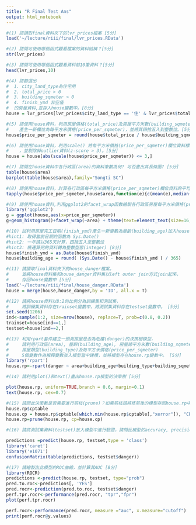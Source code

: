 ```yaml
---
title: "R Final Test Ans"
output: html_notebook
---
```


```r
#(1) 請讀取final資料夾下的lvr_prices檔案 [5分]
load('~/lecture/riii/final/lvr_prices.RData')
```

```r
#(2) 請問可使用哪個函式觀看檔案的資料結構？[5分]
str(lvr_prices)
```

```r
#(3) 請問可使用哪個函式觀看資料前10筆資料？[5分]
head(lvr_prices,10)
```

```r
#(4) 請篩選出
#  1. city_land_type為住宅用
#  2. total_price > 0
#  3. building_sqmeter > 0
#  4. finish_ymd 非空值
#  的房屋資料,並存入house變數中。[8分]
house = lvr_prices[lvr_prices$city_land_type == '住' & lvr_prices$total_price > 0 & lvr_prices$building_sqmeter > 0 & lvr_prices$finish_ymd != '',]
```

```r
#(5) 請使用house資料，利用房屋價格(total_price)及房屋平方米數(building_sqmeter)兩欄位，
#    產生一新欄位為每平方米價格(price_per_sqmeter)，並將其四捨五入到整數位。[5分]
house$price_per_sqmeter = round(house$total_price / house$building_sqmeter)
```

```r
#(6) 請使用house資料，利用scale() 將每平方米價格(price_per_sqmeter)欄位資料標準化
#    ，並剔除掉outlier資料(z-score > 3)。[5分]
house = house[abs(scale(house$price_per_sqmeter)) <= 3,]
```

```r
#(7) 請問在house資料中各行政區(area)的資料筆數為何? 可否畫出其長條圖? [5分]
table(house$area)
barplot(table(house$area),family="Songti SC")
```

```r
#(8) 請使用house資料，計算各行政區每平方米價格(price_per_sqmeter)欄位資料的平均數，中位數及標準差 [8分]
tapply(house$price_per_sqmeter,house$area,function(e){c(mean(e),median(e),sd(e))})
```

```r
#(9) 請使用house資料,利用ggplot2的facet_wrap函數繪製各行政區房屋每平方米價格(price_per_sqmeter)的直方圖 [8分]
library('ggplot2')
g = ggplot(house,aes(x=price_per_sqmeter))
g+geom_histogram()+facet_wrap(~area) + theme(text=element_text(size=16,  family="Songti SC"))
```

```r
#(10) 試利用房屋完工日期(finish_ymd)產生一新變數為屋齡(building_age)加入house資料中。
#hint1: 取得當前日期的函數為 Sys.Date()
#hint2: 一年請以365天計算，四捨五入至整數位
#hint3: 將運算完的資料轉為整數型態(integer) [8分]
house$finish_ymd = as.Date(house$finish_ymd)
house$building_age = round( (Sys.Date() - house$finish_ymd ) / 365)
```

```r
#(11) 請讀取final資料夾下的house_danger檔案，
#     並將house資料集和house_danger資料集以left outer join方式join起來，
#     存回house變數中 [5分]
load('~/lecture/riii/final/house_danger.RData')
house = merge(house,house_danger,by = 'ID', all.x = T)
```

```r
#(12) 請將house資料以8:2的比例分為訓練集和測試集，
#     將訓練集資料存在trainset變數中，將測試集資料存在testset變數中。 [5分]
set.seed(1206)
ind<-sample(1:2, size=nrow(house), replace=T, prob=c(0.8, 0.2))
trainset=house[ind==1,]
testset=house[ind==2,]
```

```r
#(13) 利用rpart套件建立一預測房屋是否為危樓(danger)的決策樹模型，
#     請利用行政區(area), 屋齡(building_age), 房屋總平方米數(building_sqmeter),
#     房屋類型(building_type)及每平方米價格(price_per_sqmeter)
#     5個變數作為解釋變數放入模型當中建模，並將模型存在house.rp變數中。 [5分]
library('rpart')
house.rp<-rpart(danger ~ area+building_age+building_type+building_sqmeter+price_per_sqmeter, data=trainset)
```

```r
#(14) 請利用plot()和text()畫出house.rp模型的決策樹 [5分]

plot(house.rp, uniform=TRUE,branch = 0.6, margin=0.1)
text(house.rp, cex=0.7)

```

```r
#(15) 請問此決策數是否需要進行剪枝(prune)？如需剪枝請將修剪後的模型存回house.rp中。 [5分]
house.rp$cptable
house.cp = house.rp$cptable[which.min(house.rp$cptable[,"xerror"]), "CP"]
house.rp=prune(house.rp, cp=house.cp)
```

```r
#(16) 請將測試集資料(testset)放入模型中進行驗證，請問此模型的accuracy, precision, recall等績效分別為何？ [5分]

predictions =predict(house.rp, testset,type = 'class')
library('caret')
library('e1071')
confusionMatrix(table(predictions, testset$danger))
```

```r
#(17) 請繪製出此模型的ROC曲線，並計算其AUC [8分]
library(ROCR)
predictions <-predict(house.rp, testset, type="prob")
pred.to.roc<-predictions[, 'YES']
pred.rocr<-prediction(pred.to.roc, testset$danger)
perf.tpr.rocr<-performance(pred.rocr, "tpr","fpr")
plot(perf.tpr.rocr)

perf.rocr<-performance(pred.rocr, measure ="auc", x.measure="cutoff")
print(perf.rocr@y.values)
```